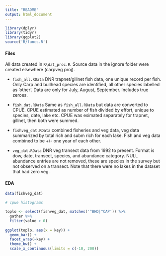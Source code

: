 ```yaml
---
title: "README"
output: html_document
---
```


```r
library(dplyr)
library(tidyr)
library(ggplot2)
source('R/funcs.R')
```


#### Files

All data created in `R\dat_proc.R`.  Source data in the ignore folder were created elsewhere (carpveg proj).

* `fish_all.RData` DNR trapnet/gillnet fish data, one unique record per fish.  Only Carp and bullhead species are identified, all other species labelled as 'other'. Data are only for July, August, September.  Includes true zeroes. 

* `fish_dat.RData` Same as `fish_all.RData` but data are converted to CPUE.  CPUE estimated as number of fish divided by effort, unique to species, date, lake etc.  CPUE was esimated separately for trapnet, gillnet, then both were summed. 

* `fishveg_dat.RData` combined fisheries and veg data, veg data summarized by total rich and subm rich for each lake.  Fish and veg data combined to be +/- one year of each other.  

* `veg_dat.RData` DNR veg transect data from 1992 to present. Format is dow, date, transect, species, and abundance category.  NULL abundance entries are not removed, these are species in the survey but not observed on a transect.  Note that there were no lakes in the dataset that had zero veg.  

#### EDA

```r

data(fishveg_dat)

# cpue histograms

toplo <- select(fishveg_dat, matches('^BHD|^CAP')) %>% 
  gather %>% 
  filter(value > 0)
 
ggplot(toplo, aes(x = key)) + 
  geom_bar() + 
  facet_wrap(~key) + 
  theme_bw() +
  scale_x_continuous(limits = c(-10, 200))

```

